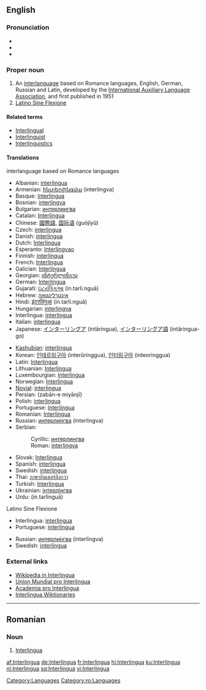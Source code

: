 {{see|interlingua}}

==English==
{{wikipedia}}
{{interwiktionary|code=ia}}
===Pronunciation===
*{{AHD|ĭn'tə(r)lĭng"wə}} 
*{{IPA|/ˈɪntə(r)ˌlɪŋgwə/}} 
*{{SAMPA|/"Int@(r)%lINgw@/}}

===Proper noun===
{{en-proper noun}}

# An [[interlanguage]] based on Romance languages, English, German, Russian and Latin, developed by the [[International Auxiliary Language Association]], and first published in 1951
# [[Latino Sine Flexione]]

====Related terms====

* [[Interlingual]]
* [[Interlinguist]]
* [[Interlinguistics]]

====Translations====
;interlanguage based on Romance languages
{{top}}
*Albanian: [[interlingua]]
*Armenian: [[ինտերլինգվա]] (interlingva)
*Basque: [[Interlingua#Basque|Interlingua]] 
*Bosnian: [[interlingva]] {{m}}
*Bulgarian: [[интерлингва#Bulgarian|интерлингва]]
*Catalan: [[Interlingua#Catalan|Interlingua]] {{f}}
*Chinese: [[國際語]], [[国际语]] (guójìyǔ)
*Czech: [[interlingua]]
*Danish: [[interlingua]]
*Dutch: [[Interlingua#Dutch|Interlingua]]
*Esperanto: [[Interlingvao]]
*Finnish: [[interlingua]]
*French: [[Interlingua#French|Interlingua]]
*Galician: [[Interlingua#Gallician|Interlingua]]
*Georgian: [[ინტერლინგუა]]
*German: [[Interlingua#German|Interlingua]]
*Gujarati: [[ઇંટરલિંગુઆ]] (in.tarli.nguā)
*Hebrew: [[אינטרלינגואה]]
*Hindi: [[इंटरलिंगुआ]] (in.tarli.nguā)
*Hungarian: [[interlingva]]
*Interlingua: [[interlingua]]
*Italian: [[interlingua]]
*Japanese: [[インターリングア]] (intāringua), [[インターリングア語]] (intāringua-go)
{{mid}}
*[[Kashubian]]: [[interlingua]]
*Korean: [[인테르링구아]] (interŭringgua), [[인터링구아]] (inteoringgua)
*Latin: [[Interlingua#Latin|Interlingua]]
*Lithuanian: [[Interlingua#Lithuanian|Interlingua]]
*Luxembourgian: [[Interlingua#Luxembourgian|Interlingua]]
*Norwegian: [[Interlingua#Norwegian|Interlingua]]
*[[Novial]]: [[interlingua]]
*Persian: {{FAchar|[[زبان میانجی]]}} (zabān-e miyānjī)
*Polish: [[interlingua]] {{f}}
*Portuguese: [[interlíngua]] {{f}}
*Romanian: [[Interlingua#Romanian|Interlingua]]
*Russian: [[интерлингва|интерли́нгва]] {{f}} (interlingva)
*Serbian:
*:Cyrillic: [[интерлингва]] {{m}}
*:Roman: [[interlingva]] {{m}}
*Slovak: [[Interlingua#Slovak|Interlingua]]
*Spanish: [[interlingua]]
*Swedish: [[interlingua]]
*Thai: [[ภาษาอินเตอร์ลิงกวา]]
*Turkish: [[Interlingua#Turkish|Interlingua]]
*Ukrainian: [[інтерлінгва]]
*Urdu: {{URchar|[[انٹرلنگوا]]}} (in.tarlinguā)
{{bottom}}

;Latino Sine Flexione
{{top}} 
*Interlingua: [[interlingua]]
*Portuguese: [[interlíngua]] {{f}}
{{mid}}
*Russian: [[интерлингва|интерли́нгва]] {{f}} (interlingva)
*Swedish: [[interlingua]]
{{bottom}}

===External links===
* [http://ia.wikipedia.org Wikipedia in Interlingua]
* [http://www.interlingua.com Union Mundial pro Interlingua]
* [http://www.yahoogroups.com/group/academiaprointerlingua/ Academia pro Interlingua]
* [http://ia.wiktionary.org/wiki/Frontispicio Interlingua Wiktionaries]

[[Category:Languages]]

----

==Romanian==

===Noun===
{{ro-noun|gend=f}}
#[[Interlingua#English|Interlingua]]

[[Category:ro:Languages]]

[[af:Interlingua]]
[[de:Interlingua]]
[[fr:Interlingua]]
[[hi:Interlingua]]
[[ku:Interlingua]]
[[nl:Interlingua]]
[[sq:Interlingua]]
[[vi:Interlingua]]